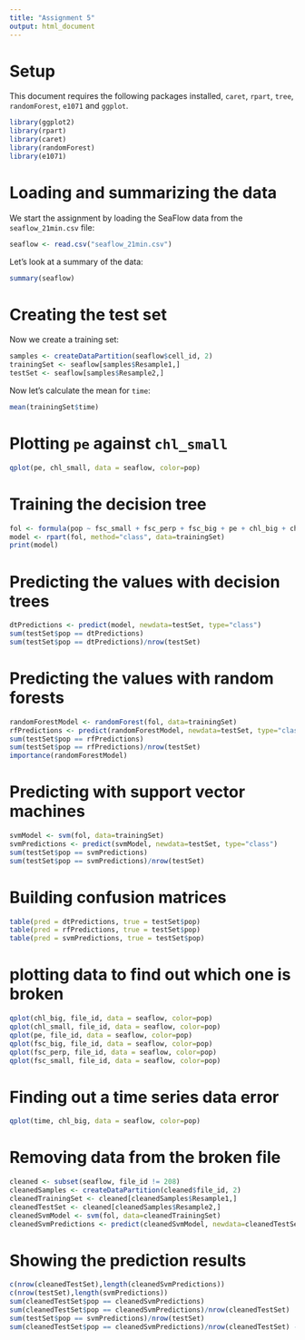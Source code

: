 ```yaml
---
title: "Assignment 5"
output: html_document
---
```


# Setup

This document requires the following packages installed, `caret`, `rpart`, `tree`, `randomForest`, `e1071` and `ggplot`.

```r
library(ggplot2)
library(rpart)
library(caret)
library(randomForest)
library(e1071)
```

# Loading and summarizing the data

We start the assignment by loading the SeaFlow data from the `seaflow_21min.csv` file:

```r
seaflow <- read.csv("seaflow_21min.csv")
```

Let's look at a summary of the data:

```r
summary(seaflow)
```

# Creating the test set

Now we create a training set:

```r
samples <- createDataPartition(seaflow$cell_id, 2)
trainingSet <- seaflow[samples$Resample1,]
testSet <- seaflow[samples$Resample2,]
```

Now let's calculate the mean for `time`:

```r
mean(trainingSet$time)
```

# Plotting `pe` against `chl_small`

```r
qplot(pe, chl_small, data = seaflow, color=pop)
```

# Training the decision tree

```r
fol <- formula(pop ~ fsc_small + fsc_perp + fsc_big + pe + chl_big + chl_small)
model <- rpart(fol, method="class", data=trainingSet)
print(model)
```

# Predicting the values with decision trees

```r
dtPredictions <- predict(model, newdata=testSet, type="class")
sum(testSet$pop == dtPredictions)
sum(testSet$pop == dtPredictions)/nrow(testSet)
```

# Predicting the values with random forests

```r
randomForestModel <- randomForest(fol, data=trainingSet)
rfPredictions <- predict(randomForestModel, newdata=testSet, type="class")
sum(testSet$pop == rfPredictions)
sum(testSet$pop == rfPredictions)/nrow(testSet)
importance(randomForestModel)
```

# Predicting with support vector machines

```r
svmModel <- svm(fol, data=trainingSet)
svmPredictions <- predict(svmModel, newdata=testSet, type="class")
sum(testSet$pop == svmPredictions)
sum(testSet$pop == svmPredictions)/nrow(testSet)
```

# Building confusion matrices

```r
table(pred = dtPredictions, true = testSet$pop)
table(pred = rfPredictions, true = testSet$pop)
table(pred = svmPredictions, true = testSet$pop)
```

# plotting data to find out which one is broken

```r
qplot(chl_big, file_id, data = seaflow, color=pop)
qplot(chl_small, file_id, data = seaflow, color=pop)
qplot(pe, file_id, data = seaflow, color=pop)
qplot(fsc_big, file_id, data = seaflow, color=pop)
qplot(fsc_perp, file_id, data = seaflow, color=pop)
qplot(fsc_small, file_id, data = seaflow, color=pop)
```

# Finding out a time series data error

```r
qplot(time, chl_big, data = seaflow, color=pop)
```

# Removing data from the broken file

```r
cleaned <- subset(seaflow, file_id != 208)
cleanedSamples <- createDataPartition(cleaned$file_id, 2)
cleanedTrainingSet <- cleaned[cleanedSamples$Resample1,]
cleanedTestSet <- cleaned[cleanedSamples$Resample2,]
cleanedSvmModel <- svm(fol, data=cleanedTrainingSet)
cleanedSvmPredictions <- predict(cleanedSvmModel, newdata=cleanedTestSet, type="class")
```

# Showing the prediction results

```r
c(nrow(cleanedTestSet),length(cleanedSvmPredictions))
c(nrow(testSet),length(svmPredictions))
sum(cleanedTestSet$pop == cleanedSvmPredictions)
sum(cleanedTestSet$pop == cleanedSvmPredictions)/nrow(cleanedTestSet)
sum(testSet$pop == svmPredictions)/nrow(testSet)
sum(cleanedTestSet$pop == cleanedSvmPredictions)/nrow(cleanedTestSet) - sum(testSet$pop == svmPredictions)/nrow(testSet)
```